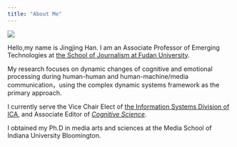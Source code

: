 ---
title: "About Me"
---


![](images/me2.jpg)

Hello,my name is Jingjing Han. I am an Associate Professor of Emerging Technologies at [the School of Journalism at Fudan University](https://xwxy.fudan.edu.cn/NewsEn/). 

My research focuses on dynamic changes of cognitive and emotional processing during human-human and human-machine/media communication，using the complex dynamic systems framework as the primary approach.

I currently serve the Vice Chair Elect of [the Information Systems Division of ICA](https://infosysica.org/), and Associate Editor of [*Cognitive Science*](https://onlinelibrary.wiley.com/journal/15516709/).

I obtained my Ph.D in media arts and sciences at the Media School of Indiana University Bloomington.
